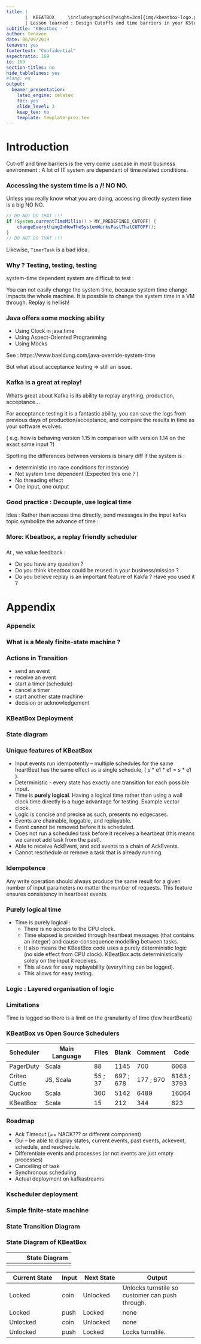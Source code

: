 ```yaml
--- 
title: |
       |  KBEATBOX     \includegraphics[height=3cm]{img/kbeatbox-logo.pdf}
       | Lesson learned : Design Cutoffs and time barriers in your KStream app for easy testing and replay
subtitle: "KBeatbox - "
author: tenaven
date: 06/09/2019
tenaven: yes
footertext: "Confidential"
aspectratio: 169
io: 169
section-titles: no
hide_tablelines: yes
#lang: en
output: 
  beamer_presentation:
    latex_engine: xelatex
    toc: yes
    slide_level: 3
    keep_tex: no
    template: template-prez.tex
---
```


<!--
References :
https://www.confluent.io/blog/testing-event-driven-systems
-->
# Introduction

Cut-off and time barriers is the very come usecase in most business environment :
A lot of IT system are dependant of time related conditions.


### Accessing the system time is a /!\ NO NO.

Unless you really know what you are doing, accessing directly system time is a big NO NO.

```java
// DO NOT DO THAT !!!
if (System.currentTimeMillis() > MY_PREDEFINED_CUTOFF) {
    changeEverythingInHowTheSystemWorksPastThatCUTOFF();
}
// DO NOT DO THAT !!!
```

Likewise, ```TimerTask``` is a bad idea.

### Why ? Testing, testing, testing

system-time dependent system are difficult to test :

You can not easily change the system time, because system time change impacts the whole machine.
It is possible to change the system time in a VM through.
Replay is hellish!


### Java offers some mocking ability

 * Using Clock in java.time
 * Using Aspect-Oriented Programming
 * Using Mocks

See : https://www.baeldung.com/java-override-system-time

But what about acceptance testing
$\Rightarrow$ still an issue.

### Kafka is a great at replay!

What's great about Kafka is its ability to replay anything, production, acceptance...

For acceptance testing it is a fantastic ability, you can save the logs from previous days of production/acceptance,
and compare the results in time as your software evolves.

( e.g. how is behaving version 1.15 in comparison with version 1.14 on the exact same input ?)

Spotting the differences between versions is binary diff if the system is :

 * deterministic (no race conditions for instance)
 * Not system time dependent (Expected this one ? )
 * No threading effect
 * One input, one output

### Good practice : Decouple, use logical time

Idea : Rather than access time directly, send messages in the input kafka topic symbolize the advance of time :

\includegraphics[width=15cm]{img/partition_with_timemarkers.pdf}


### More: Kbeatbox, a replay friendly scheduler

\begin{columns}
\begin{column}{0.25\textwidth}
Upstream, you need a timemarker producing scheduler, KBeatbox takes as input :
\begin{itemize}
 \item heartbeats messages 
 \item command messages
 \item produces your timemarkers.
\end{itemize}
\end{column}
\begin{column}{0.75\textwidth}
\includegraphics[height=8cm]{img/kbeatbox.pdf}
\end{column}
\end{columns}



###

At \tenaven{}, we value feedback :

 * Do you have any question ?
 * Do you think kbeatbox could be reused in your business/mission ?
 * Do you believe replay is an important feature of Kakfa ? Have you used it ?




# Appendix

### Appendix

### What is a Mealy finite-state machine ?

\begin{columns}
\begin{column}{0.2\textwidth}
\includegraphics[height=4cm]{img/wsCuZy.png} 
\end{column}
\begin{column}{0.8\textwidth}
\begin{itemize}
\item  It is an abstract machine that can be in exactly one of a finite number of states at any given time.   
\item The transition from one state to another is in response to a sequence of inputs. It is defined by a list of \textbf{states}, \textbf{initial state}, and \textbf{conditions or triggers} for each transition. 
\item Because of the \textit{simplicity} of its interfaces and its \textit{determinism}, Mealy finite-state machines are easy to test thoroughly.
\end{itemize}
\end{column}
\end{columns}

### Actions in Transition

* send an event
* receive an event
* start a timer (schedule)
* cancel a timer
* start another state machine
* decision or acknowledgement


### KBeatBox Deployment
\center

\includegraphics[height=0.9\textheight]{img/deployment.png}

### State diagram
\center

\includegraphics[height=0.9\textheight]{img/kbeatbox_state_diagram.pdf}

### Unique features of KBeatBox

* Input events run idempotently – multiple schedules for the same heartBeat has the same effect as a single schedule, ( s * e1 * e1 = s * e1 ).
* Deterministic - every state has exactly one transition for each possible input.
* Time is **purely logical**. Having a logical time rather than using a wall clock time directly is a huge advantage for testing. Example vector clock.
* Logic is concise and precise as such, presents no edgecases.
* Events are chainable, loggable, and replayable.
* Event cannot be removed before it is scheduled.
* Does not run a scheduled task before it receives a heartbeat (this means we cannot add task from the past).
* Able to receive AckEvent, and add events to a chain of AckEvents.
* Cannot reschedule or remove a task that is already running. 

### Idempotence

Any write operation should always produce the same result for a given number of input parameters no matter the number of requests. This feature ensures consistency in heartbeat events. 


### Purely logical time 

* Time is purely logical : 
    * There is no access to the CPU clock.
    * Time elapsed is provided through heartbeat messages (that contains an integer) and cause-consequence modelling between tasks. 
    * It also means the KBeatBox code uses a purely deterministic logic (no side effect from CPU clock). KBeatBox acts deterministically solely on the input it receives.
    * This allows for easy replayability (everything can be logged). 
    * This allows for easy testing.

\center 
\includegraphics[height=2.5cm]{img/logicaltime.pdf}

### Logic : Layered organisation of logic

\begin{tabular}{p{3cm}c}
\small 946 lines of scala logic, structured in layers & \\ 
\small Each layer is responsible for one purpose and is tested independently & \includegraphics[height=0.8\textheight, valign=t]{img/FSMclassdiagram.pdf} \\
\end{tabular}


### Limitations

Time is logged so there is a limit on the  granularity of time (few heartBeats)


### KBeatBox vs Open Source Schedulers

\arrayrulecolor{black} 

| Scheduler  | Main Language  | Files | Blank | Comment  | Code
|------------|----------------|-------|-------|----------|---------
| PagerDuty  | Scala          | 88 | 1145 | 700 | 6068
| Criteo Cuttle | JS, Scala   | 55 ; 37 | 697 ; 678 | 177 ; 670 | 8163 ; 3793
| Quckoo     |  Scala         | 360 | 5142 | 6489 | 16064
|  KBeatBox  |  Scala         | 15 | 212 |344 | 823 

\arrayrulecolor{white} 

### Roadmap

* Ack Timeout (== NACK??? or different component)
* Gui – be able to display states, current events, past events, ackevent, schedule, and reschedule.
* Differentiate events and processes (or not events are just empty processes)
* Cancelling of task
* Synchronous scheduling
* Actual deployment on kafkastreams

### Kscheduler  deployment

\center
\includegraphics[height=0.9\textheight]{img/deploy.pdf}

### Simple finite-state machine

\center
\includegraphics[height=0.9\textheight]{img/openclose.pdf}


### State Transition Diagram 

\center
\includegraphics[height=0.9\textheight]{img/state.pdf}

### State Diagram of KBeatBox 

|              |       State Diagram                                |
|:------------:|:-------------------------------------:|
| \includegraphics[height=3cm]{img/tourniquet.png} | \includegraphics[height=3cm]{img/coin_states.png} 


\arrayrulecolor{black} 

| Current State  | Input| Next State | Output                |
|----------------|------|------------|-----------------------|
| Locked         | coin | Unlocked   | Unlocks turnstile so customer can push through.
| Locked         | push |   Locked   | none
| Unlocked       | coin | Unlocked   | none
| Unlocked       | push |   Locked   | Locks turnstile.


